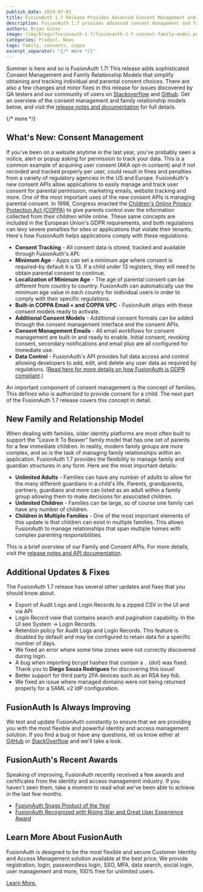 ```yaml
---
publish_date: 2019-07-01 
title: FusionAuth 1.7 Release Provides Advanced Consent Management and Family Relationship Models
description: FusionAuth 1.7 provides advanced consent management and family relationship modeling allowing you to quickly comply with complex COPPA and data control regulations.
authors: Bryan Giese
image: /img/blogs/fusionauth-1-7/fusionauth-1-7-consent-family-model.png
categories: Product, News
tags: family, consents, coppa
excerpt_separator: "{/* more */}"
---
```


Summer is here and so is FusionAuth 1.7! This release adds sophisticated Consent Management and Family Relationship Models that simplify obtaining and tracking individual and parental consent choices. There are also a few changes and minor fixes in this release for issues discovered by QA testers and our community of users on [Stackoverflow](https://stackoverflow.com/questions/tagged/fusionauth "Jump to Stackoverflow") and [Github](https://github.com/FusionAuth/fusionauth-issues/issues/ "Jump to Github"). Get an overview of the consent management and family relationship models below, and visit the [release notes and documentation](/docs/release-notes/archive#version-1-7-0) for full details.

{/* more */}

## What's New: Consent Management

If you've been on a website anytime in the last year, you've probably seen a notice, alert or popup asking for permission to track your data. This is a common example of acquiring user consent (AKA opt-in consent) and if not recorded and tracked properly per user, could result in fines and penalties from a variety of regulatory agencies in the US and Europe. FusionAuth's new consent APIs allow applications to easily manage and track user consent for parental permission, marketing emails, website tracking and more.
One of the most important uses of the new consent APIs is managing parental consent. In 1998, Congress enacted the [Children's Online Privacy Protection Act (COPPA)](https://www.ftc.gov/tips-advice/business-center/guidance/complying-coppa-frequently-asked-questions) to give parents control over the information collected from their children while online. These same concepts are included in the European Union's GDPR requirements, and both regulations can levy severe penalties for sites or applications that violate their tenants. Here's how FusionAuth helps applications comply with these regulations:
- **Consent Tracking** - All consent data is stored, tracked and available through FusionAuth's API.
- **Minimum Age** - Apps can set a minimum age where consent is required–by default it is 13. If a child under 13 registers, they will need to obtain parental consent to continue.
- **Localization of Minimum Age** - The age of parental consent can be different from country to country. FusionAuth can automatically use the minimum age value in each country for individual users in order to comply with their specific regulations.
- **Built-in COPPA Email + and COPPA VPC** - FusionAuth ships with these consent models ready to activate.
- **Additional Consent Models** - Additional consent formats can be added through the consent management interface and the consent APIs.
- **Consent Management Emails** - All email workflows for consent management are built-in and ready to enable. Initial consent, revoking consent, secondary notifications and email plus are all configured for immediate use.
- **Data Control** - FusionAuth's API provides full data access and control allowing developers to add, edit, and delete any user data as required by regulations. ([Read here for more details on how FusionAuth is GDPR compliant](/blog/2019/03/19/is-fusionauth-gdpr-compliant).)

An important component of consent management is the concept of families. This defines who is authorized to provide consent for a child. The next part of the FusionAuth 1.7 release covers this concept in detail.

## New Family and Relationship Model

When dealing with families, older identity platforms are most often built to support the "Leave It To Beaver" family model that has one set of parents for a few immediate children. In reality, modern family groups are more complex, and so is the task of managing family relationships within an application. FusionAuth 1.7 provides the flexibility to manage family and guardian structures in any form. Here are the most important details:
- **Unlimited Adults** - Families can have any number of adults to allow for the many different guardians in a child's life. Parents, grandparents, partners, guardians and more can listed as an adult within a family group allowing them to make decisions for associated children.
- **Unlimited Children** - Families can be large, so of course one family can have any number of children.
- **Children in Multiple Families** - One of the most important elements of this update is that children can exist in multiple families. This allows FusionAuth to manage relationships that span multiple homes with complex parenting responsibilities.

This is a brief overview of our Family and Consent APIs. For more details, visit the [release notes and API documentation](/docs/release-notes/archive#version-1-7-0).  


## Additional Updates & Fixes

The FusionAuth 1.7 release has several other updates and fixes that you should know about.

- Export of Audit Logs and Login Records to a zipped CSV in the UI and via API
- Login Record view that contains search and pagination capability. In the UI see <Breadcrumb>System -> Login Records</Breadcrumb>.
- Retention policy for Audit Logs and Login Records. This feature is disabled by default and may be configured to retain data for a specific number of days.
- We fixed an error where some time zones were not correctly discovered during login.
- A bug when importing bcrypt hashes that contain a ```.``` (dot) was fixed. Thank you to **Diego Souza Rodrigues** for discovering this issue!
- Better support for third party 2FA devices such as an RSA key fob.
- We fixed an issue where managed domains were not being returned properly for a SAML v2 IdP configuration.

## FusionAuth Is Always Improving
We test and update FusionAuth constantly to ensure that we are providing you with the most flexible and powerful identity and access management solution. If you find a bug or have any questions, let us know either at [GitHub](https://github.com/FusionAuth/fusionauth-issues "Jump to GitHub") or [StackOverflow](https://stackoverflow.com/questions/tagged/fusionauth "Jump to StackOverflow") and we'll take a look.

## FusionAuth's Recent Awards
Speaking of improving, FusionAuth recently received a few awards and certificates from the identity and access management industry. If you haven't seen them, take a moment to read what we've been able to achieve in the last few months.
- [FusionAuth Snags Product of the Year](/blog/2019/06/17/iam-product-of-the-year)
- [FusionAuth Recognized with Rising Star and Great User Experience Award](/blog/2019/05/30/fusionauth-recognized-industry-distinctions-comparecamp)

## Learn More About FusionAuth

FusionAuth is designed to be the most flexible and secure Customer Identity and Access Management solution available at the best price. We provide registration, login, passwordless login, SSO, MFA, data search, social login, user management and more, 100% free for unlimited users.

[Learn More.](/)
